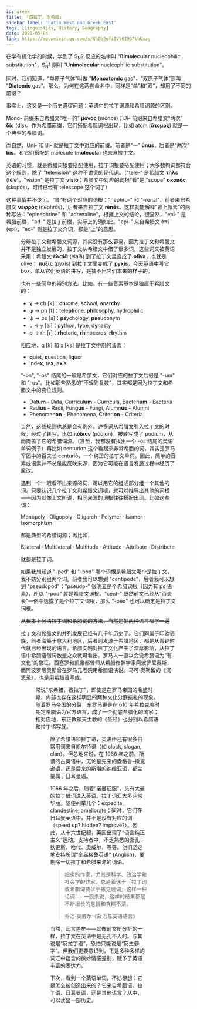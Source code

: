 ```yaml
---
id: greek
title: 「西拉丁，东希腊」
sidebar_label: 'Latin West and Greek East'
tags: [Linguistics, History, Geography]
date: 2021-05-04
link: https://mp.weixin.qq.com/s/Gh0b2ofiIVt6I93FthUxzg
---
```



<DocMetadataBanner frontMatter={frontMatter} />

在学有机化学的时候，学到了 S<sub>N</sub>2 反应的名字叫 "**Bimolecular** nucleophilic substitution"，S<sub>N</sub>1 则叫 "**Unimolecular** nucleophilic substitution"。

同时，我们知道，“单原子气体”叫做 "**Monoatomic** gas"，“双原子气体”则叫 "**Diatomic** gas"。那么，为何在这两套命名中，同样是“单”和“双”，却用了不同的前缀？

事实上，这又是一个历史遗留问题：英语中的拉丁词源和希腊词源的区别。

Mono- 前缀来自希腊文“唯一的” **μόνος** (mónos)；Di- 前缀来自希腊文“两次” **δίς** (dís)。作为希腊前缀，它们搭配希腊词根出现，比如 atom (**ἄτομος**) 就是一个典型的希腊词。

而自然，Uni- 和 Bi- 就是拉丁文中对应的前缀。前者是“一” **ūnus**，后者是“两次” **bis**。和它们搭配的 molecule (**mōlecola**) 也来自拉丁文。

英语的习惯，就是希腊词根要搭配使用，拉丁词根要搭配使用；大多数构词都符合这个规则，除了 "television" 这种不讲究的现代词。（"tele-" 是希腊文 **τῆλε** (têle)，"vision" 是拉丁文 **vīsiō**；希腊文中对应的词根“看”是 "scope" **σκοπός** (skopós)，可惜已经有 telescope 这个词了）

这种事情并不少见。“肾”有两个对应的词根："nephro-" 和 "-renal"，前者来自希腊文 **νεφρός** (nephrós)，后者来自拉丁文 **rēnēs**。这样就能解释“肾上腺素”的两种写法："epinephrine" 和 "adrenaline"，根据上文的结论，很显然，"epi-" 是希腊前缀，"ad-" 是拉丁前缀，实际上的确如此。"epi-" 来自希腊文 **ἐπί** (epí)，"ad-" 则是拉丁文介词，都是“上”的意思。

<Figure src="/img/docs/Humanities/greek/JGibibkelET6ibIHm8IK7MMQwJbXIKIFxzIicG4PswScthSRNgiboZxY4qqBQAHMgaFuQMHTz8D2icFibFiaWQnHibljVGA.jpeg" />

分辨拉丁文和希腊文词源，其实没有那么容易，因为拉丁文和希腊文并不是独立发展的，拉丁文从希腊文中借了很多词，这些词又被英语采用：希腊文 **ἐλαίᾱ** (elaíā) 到了拉丁文里变成了 **olīva**，也就是 olive； **πυξίς** (pyxís) 到拉丁文里变成了 **pyxis**，今天英语中叫它 box。单从它们英语的拼写，是猜不出它们本来的样子的。

也有一些简单的辨别方法。比如，有一些音素基本是独属于希腊文的：

- χ → ch [k]：**ch**rome, s**ch**ool, anar**ch**y
- φ → ph [f]：tele**ph**one, **ph**iloso**ph**y, hydro**ph**ilic
- ψ → ps [s]：**ps**ychology, **ps**eudonym
- υ → y [ai]：p**y**thon, t**y**pe, d**y**nasty
- ρ → rh [r]：**rh**etoric, **rh**inoceros, **rh**ythm

相应地，q [k] 和 x [ks] 是拉丁文中用的音素：

- **q**uiet, **q**uestion, li**q**uor
- inde**x**, re**x**, a**x**is

"-on", "-os" 结尾的一般是希腊文，它们对应的拉丁文后缀是 "-um" 和 "-us"。比如那些熟悉的“不规则复数”，其实都是因为拉丁文和希腊文中的变位规则。

- Dat**um** - Data, Curricul**um** - Curricula, Bacteri**um** - Bacteria
- Radi**us** - Radii, Fung**us** - Fungi, Alumn**us** - Alumni
- Phenomen**on** - Phenomena, Criteri**on** - Criteria

当然，这些规则也总是会有例外。许多词从希腊文引入拉丁文的时候，经过了转写，比如 **πόδιον** (pódion)，被转写成了 podium，从而掩盖了它的希腊词源。（甚至，我都没有找出一个 -os 结尾的英语单词例子）再比如 centurion 这个看起来非常希腊的词，其实是罗马军团中的百夫长 centuriō，一个纯正的拉丁文单词。因此，简单的音素或语素并不总是能反映来源，因为它可能在语言发展过程中经历了魔改。

遇到一个一眼看不出来源的词，可以用它的组成部分组一个其他的词。只要认识几个拉丁文和希腊文词根，就可以推导出其他的词根——因为就像上文所说，相同来源的词根往往搭配出现。比如这些词：

Monopoly · Oligopoly · Oligarch · Polymer · Isomer · Isomorphism

都是典型的希腊词源；再比如，

Bilateral · Multilateral · Multitude · Attitude · Attribute · Distribute

就都是拉丁词。

如果我想知道 "-ped" 和 "-pod" 哪个词根是希腊文哪个是拉丁文，我不妨分别组两个词。前者我可以想到 "centipede"，后者我可以想到 "pseudopod"；"pseudo-" 很明显是个希腊词根（因为有 ps 语素），所以 "-pod" 就是希腊文词根。"cent-" 既然前文已经从“百夫长”一例中透露了是个拉丁文词根，那么 "-ped" 也可以确定是拉丁文词根。

~~从根本上分清拉丁词和希腊词的方法，当然是把两种语言都学一遍~~

拉丁文和希腊文的并列发展已经有几千年历史了。它们同属于印欧语族，前者滥觞于意大利地区，后者则发源于希腊地区，都是从青铜时代就已经出现的语言。希腊文明对拉丁文化产生了深厚影响，从拉丁语中希腊语借词数量之众就可看出。罗马人一直以会说希腊语为“有文化”的象征。西塞罗和凯撒都曾师从希腊修辞学家阿波罗尼奥斯，而阿波罗尼奥斯曾在罗马元老院用希腊语演说。马可·奥勒留的《沉思录》，也是用希腊语写成。

<Figure src="/img/docs/Humanities/greek/JGibibkelET6ibIHm8IK7MMQwJbXIKIFxzITy5AXz6iaiaakpicia1ZvMIibYHcy8ScE6OIOxVkY5MGmsXZcXHbAtrSUGA.png" />

常说“东希腊，西拉丁”，即使是在罗马帝国的鼎盛时期，内部也存在这样明显的两种文化分庭抗礼的现象。随着罗马帝国的分裂，东罗马更是在 610 年希拉克略时期定希腊语为官方语言，成了一个彻底希腊化的国家；相对应地，东正教和天主教的《圣经》也分别以希腊语和拉丁语写就。

<Figure src="/img/docs/Humanities/greek/JGibibkelET6ibIHm8IK7MMQwJbXIKIFxzIy4RnZLwdzO2ahXEcqVmpIp0nZibTYz195C5KLDLPVDFv578FZJWTvdw.png" />

除了希腊语和拉丁语，英语中还有很多日常用词来自凯尔特语（如 clock, slogan, clan）。但总地来说，在 1066 年之前，所谓的古英语中，无论是先来的盎格鲁–撒克逊语，还是后来的斯堪的纳维亚语，都主要属于日耳曼语。

1066 年之后，随着“诺曼征服”，又有大量的拉丁借词进入英语。拉丁词汇大多非常华丽。随便列举几个：expedite, clandestine, ameliorate；同时，它们在日耳曼英语中，并不是没有对应的词（speed up? hidden? improve?）。因此，从十六世纪起，英国出现了“语言纯正主义”运动。支持者中，不乏熟悉的面孔：狄更斯、哈代、奥威尔，等等。他们坚定地支持所谓“全盎格鲁英语” (Anglish)，要剔除一切拉丁和希腊来源的词语。

> 拙劣的作家，尤其是科学、政治学和社会学的作家，总是着迷于「拉丁词或希腊词要优于撒克逊词」这样一种论调……一般来说，这样的结果都是不断增长的怠惰和含糊不清。
>
> 乔治·奥威尔《政治与英语语言》

当然，此言差矣——就像前文所分析的一样，拉丁文在英语中是无孔不入的。与其说是“反拉丁语”，恐怕只能说是“反生僻字”。但我们更要意识到，正是多种多样的词汇中蕴含的微妙情感差别，赋予了英语丰富的表达力。

下次，看到一个英语单词，不妨想想：它是怎么被创造出来的？它来自希腊语、拉丁语、日耳曼语，还是其他语言？从中，可以读出一部历史。
